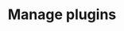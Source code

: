 ---
title: "Manage plugins"
description: "Learn how to use and set up the Blnk CLI on your machine."
icon: "network-wired"
---